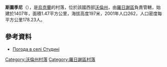 {{coord|50|52|57|N|24|51|37|E|scale:30000|display=title}}

'''斯圖季尼'''（{{lang-uk|Студині}}），是[[烏克蘭|烏克蘭]]的村落，位於該國西部[[沃倫州|沃倫州]]，由[[羅日謝區|羅日謝區]]負責管轄，始建於1407年，面積1.47平方公里，海拔高度197米，2001年人口262，人口密度每平方公里178.23人。

==參考資料==
* [http://weather.in.ua/ua/volynskaja/25434 Погода в селі Студині] {{Wayback|url=http://weather.in.ua/ua/volynskaja/25434 |date=20160305112133 }}

[[Category:沃倫州村落|Category:沃倫州村落]]
[[Category:羅日謝區村落|Category:羅日謝區村落]]


{{Volyn-geo-stub}}